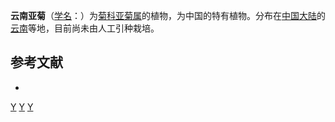 {{Speciesbox
| genus = Ajania
| species = elegantula
| authority = (W. W. Smith)
}}

'''云南亚菊'''（[[学名|学名]]：{{lang|la|''Ajania elegantula''}}）为[[菊科|菊科]][[亚菊属|亚菊属]]的植物，为中国的特有植物。分布在[[中国大陆|中国大陆]]的[[云南|云南]]等地，目前尚未由人工引种栽培。

== 参考文献 ==
<div class="references-small">
* {{cite web| url =http://www.bioinfo.cn/db05/KmzwSpecies.php?action=view&id=3580| title =云南亚菊| work =《中国高等植物数据库全库》| publisher =中国科学院微生物研究所| author =昆明植物研究所| accessdate =2009-02-25| deadurl =yes| archiveurl =https://web.archive.org/web/20160305105717/http://www.bioinfo.cn/db05/KmzwSpecies.php?action=view&id=3580| archivedate =2016-03-05}}
</div>
{{Taxonbar|from=Q10880742}}

[[Category:亚菊属|Y]]
[[Category:中国特有植物|Y]]
[[Category:云南植物|Y]]